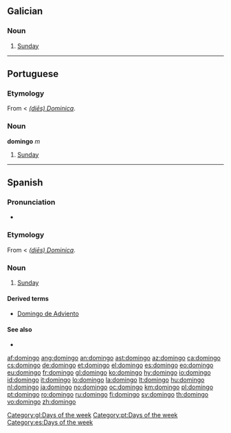 {{also|Domingo}}
==Galician==
{{wikipedia|lang=gl}}

===Noun===
{{infl|gl|noun|g=m}}

# [[Sunday]]

[[Category:gl:Days of the week]]

----

==Portuguese==

===Etymology===
From {{etyl|la|pt}} {{term|dominicus|dominīcus|lang=la}} < ''[[dies Dominica|(diēs) Dominica]]''.

===Noun===
'''domingo''' ''m''

# [[Sunday]]

[[Category:pt:Days of the week]]

----

==Spanish==

===Pronunciation===
* {{IPA|/d̪o̞ˈmĩŋɡo/|lang=es}}

===Etymology===
From {{etyl|la|es}} {{term|dominicus|dominīcus|lang=la}} < ''[[dies Dominica|(diēs) Dominica]]''.

===Noun===
{{es-noun-m|pl=domingos}}

# [[Sunday]]

====Derived terms====
* [[Domingo de Adviento]]

====See also====
* {{list|es|days of the week}}

[[Category:es:Days of the week]]

[[af:domingo]]
[[ang:domingo]]
[[an:domingo]]
[[ast:domingo]]
[[az:domingo]]
[[ca:domingo]]
[[cs:domingo]]
[[de:domingo]]
[[et:domingo]]
[[el:domingo]]
[[es:domingo]]
[[eo:domingo]]
[[eu:domingo]]
[[fr:domingo]]
[[gl:domingo]]
[[ko:domingo]]
[[hy:domingo]]
[[io:domingo]]
[[id:domingo]]
[[it:domingo]]
[[lo:domingo]]
[[la:domingo]]
[[lt:domingo]]
[[hu:domingo]]
[[nl:domingo]]
[[ja:domingo]]
[[no:domingo]]
[[oc:domingo]]
[[km:domingo]]
[[pl:domingo]]
[[pt:domingo]]
[[ro:domingo]]
[[ru:domingo]]
[[fi:domingo]]
[[sv:domingo]]
[[th:domingo]]
[[vo:domingo]]
[[zh:domingo]]